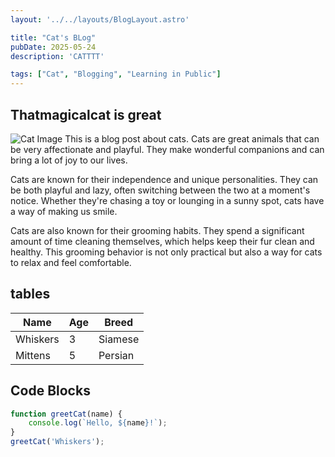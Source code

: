 ```yaml
---
layout: '../../layouts/BlogLayout.astro'

title: "Cat's BLog"
pubDate: 2025-05-24
description: 'CATTTT'

tags: ["Cat", "Blogging", "Learning in Public"]
---
```


## Thatmagicalcat is great

![Cat Image](https://placekitten.com/800/400)
This is a blog post about cats. Cats are great animals that can be very affectionate and playful. They make wonderful companions and can bring a lot of joy to our lives.

Cats are known for their independence and unique personalities. They can be both playful and lazy, often switching between the two at a moment's notice. Whether they're chasing a toy or lounging in a sunny spot, cats have a way of making us smile.

Cats are also known for their grooming habits. They spend a significant amount of time cleaning themselves, which helps keep their fur clean and healthy. This grooming behavior is not only practical but also a way for cats to relax and feel comfortable.

## tables
| Name  | Age | Breed      |
|-------|-----|------------|
| Whiskers | 3   | Siamese    |
| Mittens | 5   | Persian    |

## Code Blocks

```javascript
function greetCat(name) {
    console.log(`Hello, ${name}!`);
}
greetCat('Whiskers');
```